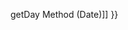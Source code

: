 {{Page_Title}}
{{Flags}}
{{Summary_Section|Gets the day of the week using Universal Coordinated Time (UTC).

}}
{{JS_Syntax|Formats={{JS_Syntax_Format
|Format= dateObj.getUTCDay() }}
|Values={{JS_Syntax_Parameter
|Name=
|Required=
|Description=The required dateObj reference is a Date object.}}
}}
{{JS_Return_Value
|Description=Returns an integer between 0 (Sunday) and 6 (Saturday) that represents the day of the week.}}
{{Remarks_Section
|Remarks=To get the day of the week using local time, use the '''getDate''' method.
}}
{{Examples_Section
|Not_required=No
|Examples={{Single_Example
|Language=JavaScript
|Description=The following example shows how to use the '''getUTCDay''' method.

|Code= var date = new Date("2/6/2001");
 var day = date.getUTCDay();
 document.write(day);
 
 // Output: 2
}}}}
{{See_Also_Section
|Manual_links=* [[javascript/Date/getDay{{!}}getDay Method (Date)]]
}}
{{Topics | JS Basic}}

{{External_Attribution
|Is_CC-BY-SA=No
|Sources=MSDN
|MDN_link=
|MSDN_link=http://msdn.microsoft.com/en-us/library/ie/aexkzf1c(v=vs.94).aspx
|HTML5Rocks_link=
}}
